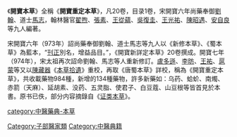 《'''開寶本草'''》全稱《'''開寶重定本草'''》，凡20卷，目录1卷，宋開寶六年尚藥奉御[[劉翰|劉翰]]、道士[[馬志|馬志]]，翰林醫官[[翟煦|翟煦]]、[[張素|張素]]、[[王從蘊|王從蘊]]、[[吳復圭|吳復圭]]、[[王光祐|王光祐]]、[[陳昭遇|陳昭遇]]、[[安自良|安自良]]等九人編著。

宋開寶六年（973年）詔尚藥奉御劉翰、道士馬志等九人以《新修本草》、《蜀本草》為藍本，“[[刊正|刊正]]別名，增益品目。”，《開寶新詳定本草》20卷撰成。開寶七年（974年），宋太祖再次詔命劉翰、馬志等人重新修訂。[[盧多遜|盧多遜]]、[[李昉|李昉]]、[[王祐|王祐]]、[[扈蒙|扈蒙]]等又以[[陳藏器|陳藏器]]《[[本草拾遺|本草拾遺]]》重校，再取《唐蜀本草》詳校，稱為《開寶重定本草》，共收載藥物984種，新增的134種藥物，許多新藥如：乌药、蛤蚧、南燭、赤箭（天麻）、延胡素、没药、五灵脂、使君子、白豆蔻、山豆根等皆首見於本書。原书已佚，部分内容摘錄自《[[证类本草|证类本草]]》。



[[Category:子部醫家類|Category:子部醫家類]]
[[Category:中醫典籍|Category:中醫典籍]]
[[category:中醫藥典-本草|category:中醫藥典-本草]]